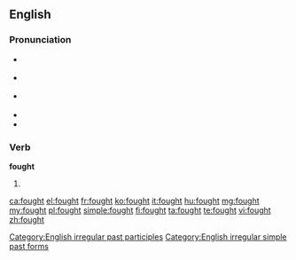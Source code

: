 ==English==

===Pronunciation===
* {{a|UK}} {{IPA|/fɔːt/}}
* {{a|US}} {{IPA|/fɔt/}}
* {{a|cot-caught}} {{IPA|/fɑt/}}
* {{audio|en-us-fought.ogg|Audio (US)}}
* {{rhymes|ɔːt}}

===Verb===
'''fought'''

# {{past of|[[fight]]}}

[[Category:English irregular past participles]]
[[Category:English irregular simple past forms]]

[[ca:fought]]
[[el:fought]]
[[fr:fought]]
[[ko:fought]]
[[it:fought]]
[[hu:fought]]
[[mg:fought]]
[[my:fought]]
[[pl:fought]]
[[simple:fought]]
[[fi:fought]]
[[ta:fought]]
[[te:fought]]
[[vi:fought]]
[[zh:fought]]
